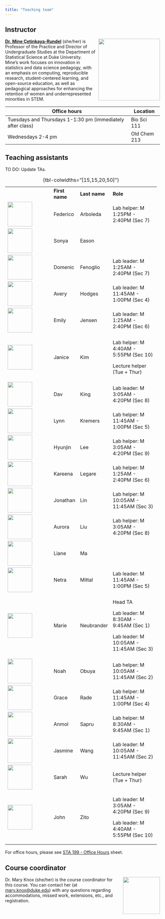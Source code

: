 ```yaml
---
title: "Teaching team"
---
```


## Instructor

![](img/team/mine.png){style="float:right;padding: 0 0 0 10px;" fig-alt="Headshot of Dr. Mine Çetinkaya-Rundel" width="200"}

[**Dr. Mine Çetinkaya-Rundel**](http://mine-cr.com/) (she/her) is Professor of the Practice and Director of Undergraduate Studies at the Department of Statistical Science at Duke University.
Mine's work focuses on innovation in statistics and data science pedagogy, with an emphasis on computing, reproducible research, student-centered learning, and open-source education, as well as pedagogical approaches for enhancing the retention of women and underrepresented minorities in STEM.

+------------------------------------------------------------+---------------+
| Office hours                                               | Location      |
+============================================================+===============+
| Tuesdays and Thursdays 1-1:30 pm (immediately after class) | Bio Sci 111   |
+------------------------------------------------------------+---------------+
| Wednesdays 2-4 pm                                          | Old Chem 213  |
+------------------------------------------------------------+---------------+

## Teaching assistants

::: callout-important
TO DO: Update TAs.
:::

+---------------------------------------+----------------+---------------+-----------------------------------------+
|                                       | **First name** | **Last name** | **Role**                                |
+---------------------------------------+----------------+---------------+-----------------------------------------+
| ![](img/team/kelly.png){width="80"}   | Federico       | Arboleda      | Lab helper: M 1:25PM - 2:40PM (Sec 7)   |
+---------------------------------------+----------------+---------------+-----------------------------------------+
| ![](img/team/kelly.png){width="80"}   | Sonya          | Eason         |                                         |
+---------------------------------------+----------------+---------------+-----------------------------------------+
| ![](img/team/kelly.png){width="80"}   | Domenic        | Fenoglio      | Lab leader: M 1:25AM - 2:40PM (Sec 7)   |
+---------------------------------------+----------------+---------------+-----------------------------------------+
| ![](img/team/avery.png){width="80"}   | Avery          | Hodges        | Lab leader: M 11:45AM - 1:00PM (Sec 4)  |
+---------------------------------------+----------------+---------------+-----------------------------------------+
| ![](img/team/kelly.png){width="80"}   | Emily          | Jensen        | Lab leader: M 1:25AM - 2:40PM (Sec 6)   |
+---------------------------------------+----------------+---------------+-----------------------------------------+
| ![](img/team/kelly.png){width="80"}   | Janice         | Kim           | Lab helper: M 4:40AM - 5:55PM (Sec 10)  |
|                                       |                |               |                                         |
|                                       |                |               | Lecture helper (Tue + Thur)             |
+---------------------------------------+----------------+---------------+-----------------------------------------+
| ![](img/team/kelly.png){width="80"}   | Dav            | King          | Lab leader: M 3:05AM - 4:20PM (Sec 8)   |
+---------------------------------------+----------------+---------------+-----------------------------------------+
| ![](img/team/kelly.png){width="80"}   | Lynn           | Kremers       | Lab helper: M 11:45AM - 1:00PM (Sec 5)  |
+---------------------------------------+----------------+---------------+-----------------------------------------+
| ![](img/team/kelly.png){width="80"}   | Hyunjin        | Lee           | Lab helper: M 3:05AM - 4:20PM (Sec 9)   |
+---------------------------------------+----------------+---------------+-----------------------------------------+
| ![](img/team/kelly.png){width="80"}   | Kareena        | Legare        | Lab helper: M 1:25AM - 2:40PM (Sec 6)   |
+---------------------------------------+----------------+---------------+-----------------------------------------+
| ![](img/team/kelly.png){width="80"}   | Jonathan       | Lin           | Lab helper: M 10:05AM - 11:45AM (Sec 3) |
+---------------------------------------+----------------+---------------+-----------------------------------------+
| ![](img/team/kelly.png){width="80"}   | Aurora         | Liu           | Lab helper: M 3:05AM - 4:20PM (Sec 8)   |
+---------------------------------------+----------------+---------------+-----------------------------------------+
| ![](img/team/kelly.png){width="80"}   | Liane          | Ma            |                                         |
+---------------------------------------+----------------+---------------+-----------------------------------------+
| ![](img/team/netra.png){width="80"}   | Netra          | Mittal        | Lab leader: M 11:45AM - 1:00PM (Sec 5)  |
+---------------------------------------+----------------+---------------+-----------------------------------------+
| ![](img/team/kelly.png){width="80"}   | Marie          | Neubrander    | Head TA                                 |
|                                       |                |               |                                         |
|                                       |                |               | Lab leader: M 8:30AM - 9:45AM (Sec 1)   |
|                                       |                |               |                                         |
|                                       |                |               | Lab leader: M 10:05AM - 11:45AM (Sec 3) |
+---------------------------------------+----------------+---------------+-----------------------------------------+
| ![](img/team/noah.png){width="80"}    | Noah           | Obuya         | Lab helper: M 10:05AM - 11:45AM (Sec 2) |
+---------------------------------------+----------------+---------------+-----------------------------------------+
| ![](img/team/kelly.png){width="80"}   | Grace          | Rade          | Lab helper: M 11:45AM - 1:00PM (Sec 4)  |
+---------------------------------------+----------------+---------------+-----------------------------------------+
| ![](img/team/kelly.png){width="80"}   | Anmol          | Sapru         | Lab helper: M 8:30AM - 9:45AM (Sec 1)   |
+---------------------------------------+----------------+---------------+-----------------------------------------+
| ![](img/team/jasmine.png){width="80"} | Jasmine        | Wang          | Lab leader: M 10:05AM - 11:45AM (Sec 2) |
+---------------------------------------+----------------+---------------+-----------------------------------------+
| ![](img/team/kelly.png){width="80"}   | Sarah          | Wu            | Lecture helper (Tue + Thur)             |
+---------------------------------------+----------------+---------------+-----------------------------------------+
| ![](img/team/kelly.png){width="80"}   | John           | Zito          | Lab leader: M 3:05AM - 4:20PM (Sec 9)   |
|                                       |                |               |                                         |
|                                       |                |               | Lab leader: M 4:40AM - 5:55PM (Sec 10)  |
+---------------------------------------+----------------+---------------+-----------------------------------------+

: {tbl-colwidths="\[15,15,20,50\]"}

For office hours, please see [STA 199 - Office Hours](https://docs.google.com/spreadsheets/d/1gXNQ9UMT01bU9qr-YDsA2GIpslldHmfwPg1gcOj2GTA/edit?usp=sharing) sheet.

## Course coordinator

![](img/team/mary.png){style="float:right;padding: 0 0 0 10px;" fig-alt="Headshot of Dr. Mary Knox" width="120"}

Dr. Mary Knox (she/her) is the course coordinator for this course.
You can contact her (at [mary.knox\@duke.edu](mailto:mary.knox@duke.edu)) with any questions regarding accommodations, missed work, extensions, etc., and registration.
